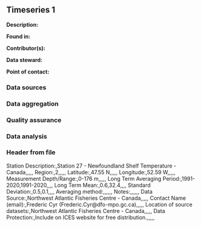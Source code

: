 ## Timeseries 1

**Description:** 


**Found in:**

**Contributor(s):**

**Data steward:**

**Point of contact:**

### Data sources

### Data aggregation

### Quality assurance

### Data analysis

### Header from file
Station Description:,Station 27 - Newfoundland Shelf Temperature - Canada,,,,,
Region:,2,,,,,
Latitude:,47.55 N,,,,,
Longitude:,52.59 W,,,,,
Measurement Depth/Range:,0-176 m,,,,,
Long Term Averaging Period:,1991-2020,1991-2020,,,,
Long Term Mean:,0.6,32.4,,,,
Standard Deviation:,0.5,0.1,,,,
Averaging method:,,,,,,
Notes:,,,,,,
Data Source:,Northwest Atlantic Fisheries Centre - Canada,,,,,
Contact Name (email):,Frederic Cyr (Frederic.Cyr@dfo-mpo.gc.ca),,,,,
Location of source datasets:,Northwest Atlantic Fisheries Centre - Canada,,,,,
Data Protection:,Include on ICES website for free distribution.,,,,,
